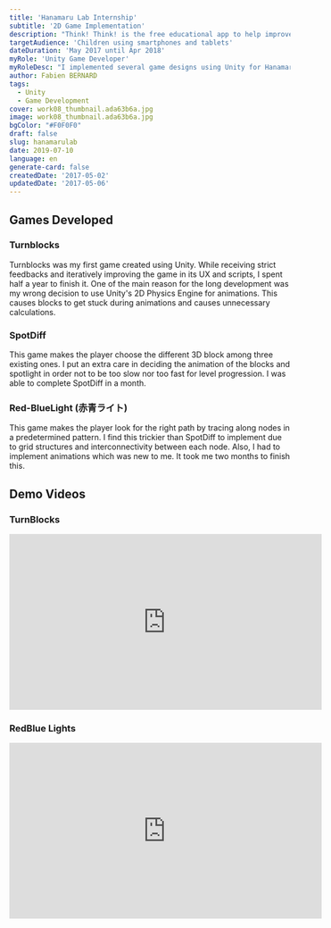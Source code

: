 ```yaml
---
title: 'Hanamaru Lab Internship'
subtitle: '2D Game Implementation'
description: "Think! Think! is the free educational app to help improve your children’s thinking ‘sense’, their problem solving and critical thinking skills. Supervised by an elite team of education specialists in Japan, it has become Japan’s leading educational app for children, with over 50,000 active users."
targetAudience: 'Children using smartphones and tablets'
dateDuration: 'May 2017 until Apr 2018'
myRole: 'Unity Game Developer'
myRoleDesc: "I implemented several game designs using Unity for Hanamaru Labs educational app, Think-think. I interned there on a twelve hours per week basis. While receiving supervision from Naoki Kosaka and image resources, I implemented the games from scratch until they fully work. During my intern, I mainly used Unity's 2D Tools with minimum reliance on Physics Engine. "
author: Fabien BERNARD
tags:
  - Unity
  - Game Development
cover: work08_thumbnail.ada63b6a.jpg
image: work08_thumbnail.ada63b6a.jpg
bgColor: "#F0F0F0"
draft: false
slug: hanamarulab
date: 2019-07-10
language: en
generate-card: false
createdDate: '2017-05-02'
updatedDate: '2017-05-06'
---
```


## Games Developed
### Turnblocks
Turnblocks was my first game created using Unity. While receiving strict feedbacks and iteratively improving the game in its UX and scripts, I spent half a year to finish it. One of the main reason for the long development was my wrong decision to use Unity's 2D Physics Engine for animations. This causes blocks to get stuck during animations and causes unnecessary calculations. 
### SpotDiff
This game makes the player choose the different 3D block among three existing ones. I put an extra care in deciding the animation of the blocks and spotlight in order not to be too slow nor too fast for level progression. I was able to complete SpotDiff in a month.
### Red-BlueLight (赤青ライト)
This game makes the player look for the right path by tracing along nodes in a predetermined pattern. I find this trickier than SpotDiff to implement due to grid structures and interconnectivity between each node. Also, I had to implement animations which was new to me. It took me two months to finish this.

## Demo Videos
### TurnBlocks
<iframe width="560" height="315" src="https://www.youtube.com/embed/EKn6xByDtkQ" frameborder="0" allow="accelerometer; autoplay; encrypted-media; gyroscope; picture-in-picture" allowfullscreen></iframe>

### RedBlue Lights
<iframe width="560" height="315" src="https://www.youtube.com/embed/5S-Iv7xLE1A" frameborder="0" allow="accelerometer; autoplay; encrypted-media; gyroscope; picture-in-picture" allowfullscreen></iframe>
